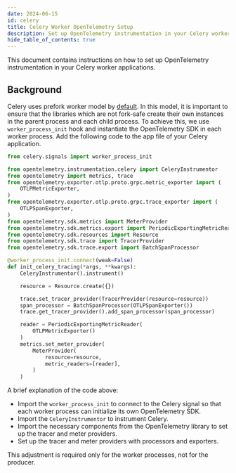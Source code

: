 ```yaml
---
date: 2024-06-15
id: celery
title: Celery Worker OpenTelemetry Setup
description: Set up OpenTelemetry instrumentation in your Celery worker applications.
hide_table_of_contents: true
---
```





This document contains instructions on how to set up OpenTelemetry instrumentation in your Celery worker applications.

## Background

Celery uses prefork worker model by [default](https://celeryproject.readthedocs.io/zh-cn/latest/userguide/configuration.html#worker-pool). In this model, it is important to ensure that the libraries which are not fork-safe create their own instances in the parent process and each child process. To achieve this, we use `worker_process_init` hook and instantiate the OpenTelemetry SDK in each worker process. Add the following code to the app file of your Celery application.

```python
from celery.signals import worker_process_init

from opentelemetry.instrumentation.celery import CeleryInstrumentor
from opentelemetry import metrics, trace
from opentelemetry.exporter.otlp.proto.grpc.metric_exporter import (
    OTLPMetricExporter,
)
from opentelemetry.exporter.otlp.proto.grpc.trace_exporter import (
    OTLPSpanExporter,
)
from opentelemetry.sdk.metrics import MeterProvider
from opentelemetry.sdk.metrics.export import PeriodicExportingMetricReader
from opentelemetry.sdk.resources import Resource
from opentelemetry.sdk.trace import TracerProvider
from opentelemetry.sdk.trace.export import BatchSpanProcessor

@worker_process_init.connect(weak=False)
def init_celery_tracing(*args, **kwargs):
    CeleryInstrumentor().instrument()

    resource = Resource.create({})

    trace.set_tracer_provider(TracerProvider(resource=resource))
    span_processor = BatchSpanProcessor(OTLPSpanExporter())
    trace.get_tracer_provider().add_span_processor(span_processor)

    reader = PeriodicExportingMetricReader(
        OTLPMetricExporter()
    )
    metrics.set_meter_provider(
        MeterProvider(
            resource=resource,
            metric_readers=[reader],
        )
    )
```

A brief explanation of the code above:

- Import the `worker_process_init` to connect to the Celery signal so that each worker process can initialize its own OpenTelemetry SDK.
- Import the `CeleryInstrumentor` to instrument Celery.
- Import the necessary components from the OpenTelemetry library to set up the tracer and meter providers.
- Set up the tracer and meter providers with processors and exporters.

<Admonition>

This adjustment is required only for the worker processes, not for the producer.

</Admonition>

<InstrumentationFAQ />
